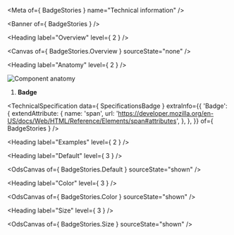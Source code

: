 
<Meta of={ BadgeStories } name="Technical information" />

<Banner of={ BadgeStories } />

<Heading label="Overview" level={ 2 } />

<Canvas of={ BadgeStories.Overview } sourceState="none" />

<Heading label="Anatomy" level={ 2 } />

![Component anatomy](/assets/base-assets/components/badge/anatomy-tech.png "Component anatomy")

1. **Badge**

<TechnicalSpecification
  data={ SpecificationsBadge }
  extraInfo={{
    'Badge': {
      extendAttribute: {
        name: 'span',
        url: 'https://developer.mozilla.org/en-US/docs/Web/HTML/Reference/Elements/span#attributes',
      },
    },
  }}
  of={ BadgeStories } />

<Heading label="Examples" level={ 2 } />

<Heading label="Default" level={ 3 } />

<OdsCanvas of={ BadgeStories.Default } sourceState="shown" />

<Heading label="Color" level={ 3 } />

<OdsCanvas of={ BadgeStories.Color } sourceState="shown" />

<Heading label="Size" level={ 3 } />

<OdsCanvas of={ BadgeStories.Size } sourceState="shown" />

